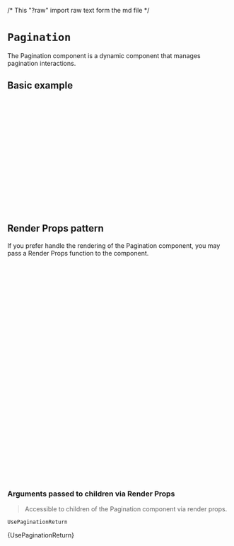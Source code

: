 /* This "?raw" import raw text form the md file */

<Meta of={PaginationStories} />

# `Pagination`

The Pagination component is a dynamic component that manages pagination interactions.

<Canvas of={PaginationStories.Primary} />

## Basic example

```jsx
import { CioPlp, CioPlpGrid, Pagination, utils } from '@constructor-io/constructorio-ui-plp';
import '@constructor-io/constructorio-ui-plp/styles.css';

const DEMO_API_KEY = 'key_M57QS8SMPdLdLx4x';

export default function MyComponent() {
  return (
    <CioPlp apiKey={DEMO_API_KEY}>
      <CioPlpGrid>
        {(props) => {
          if (utils.isPlpBrowseDataResults(props.data) || utils.isPlpSearchDataResults(props.data))
            return <Pagination totalNumResults={props.data.response.totalNumResults} />;
        }}
      </CioPlpGrid>
    </CioPlp>
  );
}
```

## Render Props pattern

If you prefer handle the rendering of the Pagination component, you may pass a Render Props function to the component.

```jsx
import { CioPlp, CioPlpGrid, Pagination, utils } from '@constructor-io/constructorio-ui-plp';
import '@constructor-io/constructorio-ui-plp/styles.css';

const DEMO_API_KEY = 'key_M57QS8SMPdLdLx4x';

function MyCustomPagination(props) {
  const { currentPage, goToPage, nextPage, pages, prevPage, totalPages } = props;
  return (
    <>
      <div>Total Page: {totalPages}</div>
      <div>Page Number: {JSON.stringify(pages)}</div>
    </>
  );
}

export default function MyComponent() {
  return (
    <CioPlp apiKey={DEMO_API_KEY}>
      <CioPlpGrid>
        {(props) => {
          if (utils.isPlpBrowseDataResults(props.data) || utils.isPlpSearchDataResults(props.data))
            return (
              <Pagination totalNumResults={props.data.response.totalNumResults}>
                {(paginationProps) => {
                  return <MyCustomPagination {...paginationProps} />;
                }}
              </Pagination>
            );
        }}
      </CioPlpGrid>
    </CioPlp>
  );
}
```

### Arguments passed to children via Render Props

> Accessible to children of the Pagination component via render props.

`UsePaginationReturn`

<Markdown>{UsePaginationReturn}</Markdown>
